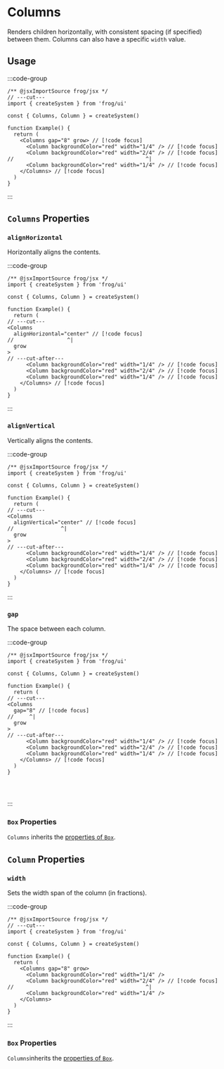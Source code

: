 
# Columns

Renders children horizontally, with consistent spacing (if specified)
between them. Columns can also have a specific `width` value.

## Usage

:::code-group

```tsx twoslash [Code]
/** @jsxImportSource frog/jsx */
// ---cut---
import { createSystem } from 'frog/ui'

const { Columns, Column } = createSystem()

function Example() {
  return (
    <Columns gap="8" grow> // [!code focus]
      <Column backgroundColor="red" width="1/4" /> // [!code focus]
      <Column backgroundColor="red" width="2/4" /> // [!code focus]
//                                          ^|
      <Column backgroundColor="red" width="1/4" /> // [!code focus]
    </Columns> // [!code focus]
  )
}
```

<div data-title="Preview">
  <div style={{ display: 'flex', flexDirection: 'row', gap: 8, height: '100px' }}>
    <div style={{ backgroundColor: 'red', flex: 1, height: '100%' }} />
    <div style={{ backgroundColor: 'red', flex: 2, height: '100%' }} />
    <div style={{ backgroundColor: 'red', flex: 1, height: '100%' }} />
  </div>
</div>

:::

## `Columns` Properties

### `alignHorizontal`

Horizontally aligns the contents.

:::code-group

```tsx twoslash [Code]
/** @jsxImportSource frog/jsx */
import { createSystem } from 'frog/ui'

const { Columns, Column } = createSystem()

function Example() {
  return (
// ---cut---
<Columns 
  alignHorizontal="center" // [!code focus]
//                 ^| 
  grow
>
// ---cut-after---
      <Column backgroundColor="red" width="1/4" /> // [!code focus]
      <Column backgroundColor="red" width="2/4" /> // [!code focus]
      <Column backgroundColor="red" width="1/4" /> // [!code focus]
    </Columns> // [!code focus]
  )
}
```

<div data-title="Preview">
  <div style={{ justifyContent: 'center', display: 'flex', flexDirection: 'row', gap: 8, height: '100px' }}>
    <div style={{ backgroundColor: 'red', flex: '0.25', height: '100%' }} />
    <div style={{ backgroundColor: 'red', flex: '0.25', height: '100%' }} />
  </div>
</div>

:::

### `alignVertical`

Vertically aligns the contents.

:::code-group

```tsx twoslash [Code]
/** @jsxImportSource frog/jsx */
import { createSystem } from 'frog/ui'

const { Columns, Column } = createSystem()

function Example() {
  return (
// ---cut---
<Columns 
  alignVertical="center" // [!code focus]
//               ^|
  grow
>
// ---cut-after---
      <Column backgroundColor="red" width="1/4" /> // [!code focus]
      <Column backgroundColor="red" width="2/4" /> // [!code focus]
      <Column backgroundColor="red" width="1/4" /> // [!code focus]
    </Columns> // [!code focus]
  )
}
```

<div data-title="Preview">
  <div style={{ alignItems: 'center', display: 'flex', flexDirection: 'row', gap: 8, height: '100px' }}>
    <div style={{ backgroundColor: 'red', flex: '1', height: '30px' }} />
    <div style={{ backgroundColor: 'red', flex: '1', height: '30px' }} />
    <div style={{ backgroundColor: 'red', flex: '1', height: '30px' }} />
  </div>
</div>

:::

### `gap`

The space between each column.

:::code-group

```tsx twoslash [Code]
/** @jsxImportSource frog/jsx */
import { createSystem } from 'frog/ui'

const { Columns, Column } = createSystem()

function Example() {
  return (
// ---cut---
<Columns 
  gap="8" // [!code focus]
//     ^|
  grow
>
// ---cut-after---
      <Column backgroundColor="red" width="1/4" /> // [!code focus]
      <Column backgroundColor="red" width="2/4" /> // [!code focus]
      <Column backgroundColor="red" width="1/4" /> // [!code focus]
    </Columns> // [!code focus]
  )
}




```

<div data-title="Preview">
  <div style={{ backgroundColor: 'red', display: 'flex', flexDirection: 'row', gap: 8, height: '100px' }}>
    <div style={{ backgroundColor: 'var(--vocs-color_codeBlockBackground)', border: '1px solid red', flex: 1, height: '100%' }} />
    <div style={{ backgroundColor: 'var(--vocs-color_codeBlockBackground)', border: '1px solid red', flex: 2, height: '100%' }} />
    <div style={{ backgroundColor: 'var(--vocs-color_codeBlockBackground)', border: '1px solid red', flex: 1, height: '100%' }} />
  </div>
</div>

:::

### `Box` Properties

`Columns` inherits the [properties of `Box`](/ui/Box).

## `Column` Properties

### `width`

Sets the width span of the column (in fractions).

:::code-group

```tsx twoslash [Code]
/** @jsxImportSource frog/jsx */
// ---cut---
import { createSystem } from 'frog/ui'

const { Columns, Column } = createSystem()

function Example() {
  return (
    <Columns gap="8" grow> 
      <Column backgroundColor="red" width="1/4" /> 
      <Column backgroundColor="red" width="2/4" /> // [!code focus]
//                                          ^|
      <Column backgroundColor="red" width="1/4" /> 
    </Columns> 
  )
}
```

<div data-title="Preview">
  <div style={{ display: 'flex', flexDirection: 'row', gap: 8, height: '100px' }}>
    <div style={{ backgroundColor: 'gray', flex: 1, height: '100%' }} />
    <div style={{ backgroundColor: 'red', flex: 2, height: '100%' }} />
    <div style={{ backgroundColor: 'gray', flex: 1, height: '100%' }} />
  </div>
</div>

:::

### `Box` Properties

`Columns`inherits the [properties of `Box`](/ui/Box).